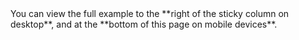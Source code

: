 <Tip>
You can view the full example to the **right of the sticky column on desktop**, and at the **bottom of this page on mobile devices**.
</Tip>
